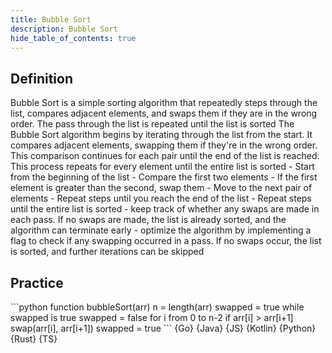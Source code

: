 ```yaml
---
title: Bubble Sort
description: Bubble Sort
hide_table_of_contents: true
---
```





## Definition

<Tabs>
  <TabItem value="definition" label="Definition">
    Bubble Sort is a simple sorting algorithm that repeatedly steps through the list, compares adjacent elements, and swaps them if they are in the wrong order. The pass through the list is repeated until the list is sorted
  </TabItem>
  <TabItem value="how" label="Explanation">
    The Bubble Sort algorithm begins by iterating through the list from the start. It compares adjacent elements, swapping them if they're in the wrong order. This comparison continues for each pair until the end of the list is reached. This process repeats for every element until the entire list is sorted
  </TabItem>
  <TabItem value="guidance" label="Guidance">
    - Start from the beginning of the list
    - Compare the first two elements
      - If the first element is greater than the second, swap them
      - Move to the next pair of elements
      - Repeat steps until you reach the end of the list
    - Repeat steps until the entire list is sorted
  </TabItem>
  <TabItem value="tips" label="Tips">
    - keep track of whether any swaps are made in each pass. If no swaps are made, the list is already sorted, and the algorithm can terminate early
    - optimize the algorithm by implementing a flag to check if any swapping occurred in a pass. If no swaps occur, the list is sorted, and further iterations can be skipped
  </TabItem>
</Tabs>

## Practice

<Tabs>
  <TabItem value="practice" label="Practice">
    ```python
    function bubbleSort(arr)
      n = length(arr)
      swapped = true
      while swapped is true
        swapped = false
        for i from 0 to n-2
          if arr[i] > arr[i+1]
            swap(arr[i], arr[i+1])
            swapped = true
    ```
  </TabItem>
  <TabItem value="solution" label="Solution">
    <Tabs queryString="code">
      <TabItem
        value="go"
        label=""
        attributes={{ title: "Go Lang", className: "code_lang go m" }}
      >
        <CodeBlock language="go">{Go}</CodeBlock>
      </TabItem>
      <TabItem
        value="java"
        label=""
        attributes={{ title: "Java", className: "code_lang java m" }}
      >
        <CodeBlock language="java">{Java}</CodeBlock>
      </TabItem>
      <TabItem
        value="js"
        label=""
        attributes={{ title: "JavaScript", className: "code_lang js m" }}
      >
        <CodeBlock language="js">{JS}</CodeBlock>
      </TabItem>
      <TabItem
        value="kotlin"
        label=""
        attributes={{ title: "Kotlin", className: "code_lang kotlin m" }}
      >
        <CodeBlock language="kotlin">{Kotlin}</CodeBlock>
      </TabItem>
      <TabItem
        value="python"
        label=""
        attributes={{ title: "Python", className: "code_lang python m" }}
      >
        <CodeBlock language="python">{Python}</CodeBlock>
      </TabItem>
      <TabItem
        value="rust"
        label=""
        attributes={{ title: "Rust", className: "code_lang rust m" }}
      >
        <CodeBlock language="rust">{Rust}</CodeBlock>
      </TabItem>
      <TabItem
        value="ts"
        label=""
        attributes={{ title: "TypeScript", className: "code_lang ts m" }}
      >
        <CodeBlock language="ts">{TS}</CodeBlock>
      </TabItem>
    </Tabs>
  </TabItem>
</Tabs>
